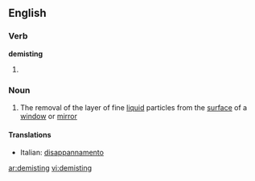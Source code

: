 ==English==

===Verb===
'''demisting'''

# {{present participle of|[[demist]]}}

===Noun===
{{en-noun|-}}

# The removal of the layer of fine [[liquid]] particles from the [[surface]] of a [[window]] or [[mirror]]

====Translations====
{{trans-top}}
*Italian: [[disappannamento]] {{m}}
{{trans-mid}}

{{trans-bottom}}

[[ar:demisting]]
[[vi:demisting]]